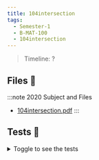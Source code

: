 ```yaml
---
title: 104intersection
tags:
  - Semester-1
  - B-MAT-100
  - 104intersection
---
```

> Timeline: ?


## Files 📂

:::note 2020 Subject and Files
- [104intersection.pdf](https://github.com/Studio-17/Epitech-Subjects/raw/main/Semester-1/B-MAT-100/104intersection/104intersection.pdf)
:::

## Tests 🤖
<details>
  <summary>Toggle to see the tests</summary>
  <div>
Yo
  </div>
</details>

